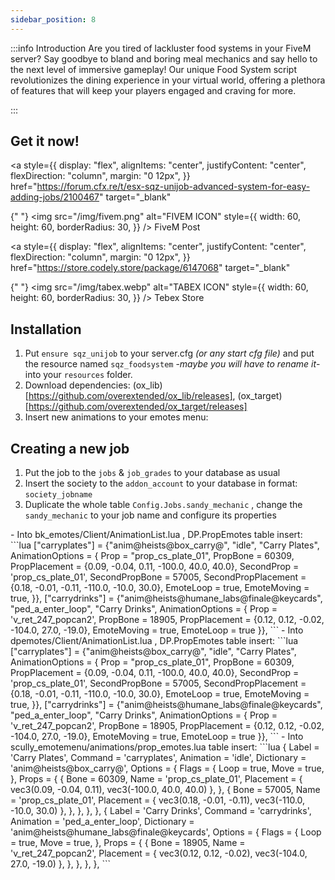 ```yaml
---
sidebar_position: 8
---
```



:::info Introduction
Are you tired of lackluster food systems in your FiveM server? Say goodbye to bland and boring meal mechanics and say hello to the next level of immersive gameplay! Our unique Food System script revolutionizes the dining experience in your virtual world, offering a plethora of features that will keep your players engaged and craving for more.

:::

## Get it now!

<div
style={{
    display: "flex",
    alignItems: "center",
    justifyContent: "center",
    flexDirection: "row"
}}
>

<a
  style={{
    display: "flex",
    alignItems: "center",
    justifyContent: "center",
    flexDirection: "column",
    margin: "0 12px",
  }}
  href="https://forum.cfx.re/t/esx-sqz-unijob-advanced-system-for-easy-adding-jobs/2100467"
  target="_blank"
>
  {" "}
  <img
    src="/img/fivem.png"
    alt="FIVEM ICON"
    style={{
      width: 60,
      height: 60,
      borderRadius: 30,
    }}
  />
  FiveM Post
</a>

<a
  style={{
    display: "flex",
    alignItems: "center",
    justifyContent: "center",
    flexDirection: "column",
    margin: "0 12px",
  }}
  href="https://store.codely.store/package/6147068"
  target="_blank"
>
  {" "}
  <img
    src="/img/tabex.webp"
    alt="TABEX ICON"
    style={{
      width: 60,
      height: 60,
      borderRadius: 30,
    }}
  />
  Tebex Store
</a>

</div>

## Installation

1. Put `ensure sqz_unijob` to your server.cfg _(or any start cfg file)_ and put the resource named `sqz_foodsystem` -_maybe you will have to rename it_- into your `resources` folder.
2. Download dependencies: (ox_lib)[https://github.com/overextended/ox_lib/releases], (ox_target)[https://github.com/overextended/ox_target/releases]
3. Insert new animations to your emotes menu:

## Creating a new job

1. Put the job to the `jobs` & `job_grades` to your database as usual
2. Insert the society to the `addon_account` to your database in format: `society_jobname`
3. Duplicate the whole table `Config.Jobs.sandy_mechanic` , change the `sandy_mechanic` to your job name and configure its properties

<Tabs>
<TabItem value="bk_emotes" label="bk_emotes">
- Into bk_emotes/Client/AnimationList.lua , DP.PropEmotes table insert:
```lua
["carryplates"] = {"anim@heists@box_carry@", "idle", "Carry Plates", AnimationOptions =
{
    Prop = "prop_cs_plate_01",
    PropBone = 60309,
    PropPlacement = {0.09, -0.04, 0.11, -100.0, 40.0, 40.0},
    SecondProp = 'prop_cs_plate_01',
    SecondPropBone = 57005,
    SecondPropPlacement = {0.18, -0.01, -0.11, -110.0, -10.0, 30.0},
    EmoteLoop = true,
    EmoteMoving = true,
}},
["carrydrinks"] = {"anim@heists@humane_labs@finale@keycards", "ped_a_enter_loop", "Carry Drinks", AnimationOptions =
{
    Prop = 'v_ret_247_popcan2',
    PropBone = 18905,
    PropPlacement = {0.12, 0.12, -0.02, -104.0, 27.0, -19.0},
    EmoteMoving = true,
    EmoteLoop = true
}},
```
</TabItem>
<TabItem value="dpemotes" label="dpemotes">
- Into dpemotes/Client/AnimationList.lua , DP.PropEmotes table insert:
```lua
["carryplates"] = {"anim@heists@box_carry@", "idle", "Carry Plates", AnimationOptions =
{
    Prop = "prop_cs_plate_01",
    PropBone = 60309,
    PropPlacement = {0.09, -0.04, 0.11, -100.0, 40.0, 40.0},
    SecondProp = 'prop_cs_plate_01',
    SecondPropBone = 57005,
    SecondPropPlacement = {0.18, -0.01, -0.11, -110.0, -10.0, 30.0},
    EmoteLoop = true,
    EmoteMoving = true,
}},
["carrydrinks"] = {"anim@heists@humane_labs@finale@keycards", "ped_a_enter_loop", "Carry Drinks", AnimationOptions =
{
    Prop = 'v_ret_247_popcan2',
    PropBone = 18905,
    PropPlacement = {0.12, 0.12, -0.02, -104.0, 27.0, -19.0},
    EmoteMoving = true,
    EmoteLoop = true
}},
```
</TabItem>
<TabItem value="scully_emotemenu" label="scully_emotemenu">
- Into scully_emotemenu/animations/prop_emotes.lua table insert:
```lua
{
    Label = 'Carry Plates',
    Command = 'carryplates',
    Animation = 'idle',
    Dictionary = 'anim@heists@box_carry@',
    Options = {
        Flags = {
            Loop = true,
            Move = true,
        },
        Props = {
            {
                Bone = 60309,
                Name = 'prop_cs_plate_01',
                Placement = {
                    vec3(0.09, -0.04, 0.11),
                    vec3(-100.0, 40.0, 40.0)
                },
            },
            {
                Bone = 57005,
                Name = 'prop_cs_plate_01',
                Placement = {
                    vec3(0.18, -0.01, -0.11),
                    vec3(-110.0, -10.0, 30.0)
                },
            },
        },
    },
},
{
    Label = 'Carry Drinks',
    Command = 'carrydrinks',
    Animation = 'ped_a_enter_loop',
    Dictionary = 'anim@heists@humane_labs@finale@keycards',
    Options = {
        Flags = {
            Loop = true,
            Move = true,
        },
        Props = {
            {
                Bone = 18905,
                Name = 'v_ret_247_popcan2',
                Placement = {
                    vec3(0.12, 0.12, -0.02),
                    vec3(-104.0, 27.0, -19.0)
                },
            },
        },
    },
},
```
</TabItem>
</Tabs>